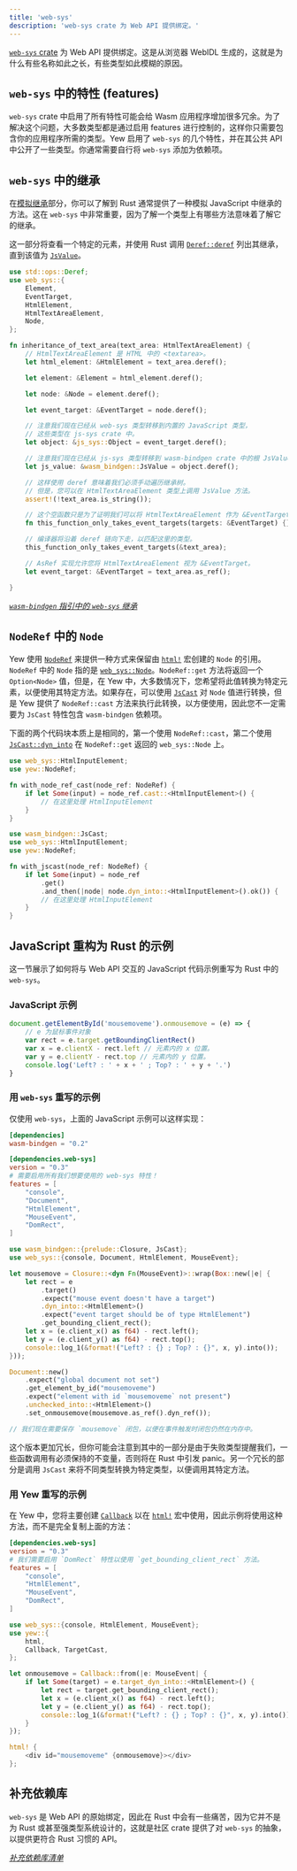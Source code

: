 ```yaml
---
title: 'web-sys'
description: 'web-sys crate 为 Web API 提供绑定。'
---
```



[`web-sys` crate](https://crates.io/crates/web-sys) 为 Web API 提供绑定。这是从浏览器 WebIDL 生成的，这就是为什么有些名称如此之长，有些类型如此模糊的原因。

## `web-sys` 中的特性 (features)

`web-sys` crate 中启用了所有特性可能会给 Wasm 应用程序增加很多冗余。为了解决这个问题，大多数类型都是通过启用 features 进行控制的，这样你只需要包含你的应用程序所需的类型。Yew 启用了 `web-sys` 的几个特性，并在其公共 API 中公开了一些类型。你通常需要自行将 `web-sys` 添加为依赖项。

## `web-sys` 中的继承

在[模拟继承](./wasm-bindgen.mdx#simulating-inheritance)部分，你可以了解到 Rust 通常提供了一种模拟 JavaScript 中继承的方法。这在 `web-sys` 中非常重要，因为了解一个类型上有哪些方法意味着了解它的继承。

这一部分将查看一个特定的元素，并使用 Rust 调用 [`Deref::deref`](https://doc.rust-lang.org/std/ops/trait.Deref.html#tymethod.deref) 列出其继承，直到该值为 [`JsValue`](./wasm-bindgen.mdx#jsvalue)。

```rust
use std::ops::Deref;
use web_sys::{
    Element,
    EventTarget,
    HtmlElement,
    HtmlTextAreaElement,
    Node,
};

fn inheritance_of_text_area(text_area: HtmlTextAreaElement) {
    // HtmlTextAreaElement 是 HTML 中的 <textarea>。
    let html_element: &HtmlElement = text_area.deref();

    let element: &Element = html_element.deref();

    let node: &Node = element.deref();

    let event_target: &EventTarget = node.deref();

    // 注意我们现在已经从 web-sys 类型转移到内置的 JavaScript 类型，
    // 这些类型在 js-sys crate 中。
    let object: &js_sys::Object = event_target.deref();

    // 注意我们现在已经从 js-sys 类型转移到 wasm-bindgen crate 中的根 JsValue。
    let js_value: &wasm_bindgen::JsValue = object.deref();

    // 这样使用 deref 意味着我们必须手动遍历继承树。
    // 但是，您可以在 HtmlTextAreaElement 类型上调用 JsValue 方法。
    assert!(!text_area.is_string());

    // 这个空函数只是为了证明我们可以将 HtmlTextAreaElement 作为 &EventTarget 传递。
    fn this_function_only_takes_event_targets(targets: &EventTarget) {};

    // 编译器将沿着 deref 链向下走，以匹配这里的类型。
    this_function_only_takes_event_targets(&text_area);

    // AsRef 实现允许您将 HtmlTextAreaElement 视为 &EventTarget。
    let event_target: &EventTarget = text_area.as_ref();

}
```

_[`wasm-bindgen` 指引中的 `web-sys` 继承](https://rustwasm.github.io/wasm-bindgen/web-sys/inheritance.html)_

## `NodeRef` 中的 `Node`

Yew 使用 [`NodeRef`](concepts/function-components/node-refs.mdx) 来提供一种方式来保留由 [`html!`](concepts/html/introduction.mdx) 宏创建的 `Node` 的引用。`NodeRef` 中的 `Node` 指的是 [`web_sys::Node`](https://rustwasm.github.io/wasm-bindgen/api/web_sys/struct.Node.html)。`NodeRef::get` 方法将返回一个 `Option<Node>` 值，但是，在 Yew 中，大多数情况下，您希望将此值转换为特定元素，以便使用其特定方法。如果存在，可以使用 [`JsCast`](./wasm-bindgen.mdx#JsCast) 对 `Node` 值进行转换，但是 Yew 提供了 `NodeRef::cast` 方法来执行此转换，以方便使用，因此您不一定需要为 `JsCast` 特性包含 `wasm-bindgen` 依赖项。

下面的两个代码块本质上是相同的，第一个使用 `NodeRef::cast`，第二个使用 [`JsCast::dyn_into`](https://rustwasm.github.io/wasm-bindgen/api/wasm_bindgen/trait.JsCast.html#method.dyn_into) 在 `NodeRef::get` 返回的 `web_sys::Node` 上。

<Tabs>
  <TabItem value="Using NodeRef::cast" label="Using NodeRef::cast">

```rust
use web_sys::HtmlInputElement;
use yew::NodeRef;

fn with_node_ref_cast(node_ref: NodeRef) {
    if let Some(input) = node_ref.cast::<HtmlInputElement>() {
        // 在这里处理 HtmlInputElement
    }
}
```

  </TabItem>
  <TabItem value="Using NodeRef::get" label="Using NodeRef::get">

```rust
use wasm_bindgen::JsCast;
use web_sys::HtmlInputElement;
use yew::NodeRef;

fn with_jscast(node_ref: NodeRef) {
    if let Some(input) = node_ref
        .get()
        .and_then(|node| node.dyn_into::<HtmlInputElement>().ok()) {
        // 在这里处理 HtmlInputElement
    }
}
```

  </TabItem>
</Tabs>

## JavaScript 重构为 Rust 的示例

这一节展示了如何将与 Web API 交互的 JavaScript 代码示例重写为 Rust 中的 `web-sys`。

### JavaScript 示例

```js
document.getElementById('mousemoveme').onmousemove = (e) => {
    // e 为鼠标事件对象
    var rect = e.target.getBoundingClientRect()
    var x = e.clientX - rect.left // 元素内的 x 位置。
    var y = e.clientY - rect.top // 元素内的 y 位置。
    console.log('Left? : ' + x + ' ; Top? : ' + y + '.')
}
```

### 用 `web-sys` 重写的示例

仅使用 `web-sys`，上面的 JavaScript 示例可以这样实现：

```toml title=Cargo.toml
[dependencies]
wasm-bindgen = "0.2"

[dependencies.web-sys]
version = "0.3"
# 需要启用所有我们想要使用的 web-sys 特性！
features = [
    "console",
    "Document",
    "HtmlElement",
    "MouseEvent",
    "DomRect",
]
```

```rust ,no_run
use wasm_bindgen::{prelude::Closure, JsCast};
use web_sys::{console, Document, HtmlElement, MouseEvent};

let mousemove = Closure::<dyn Fn(MouseEvent)>::wrap(Box::new(|e| {
    let rect = e
        .target()
        .expect("mouse event doesn't have a target")
        .dyn_into::<HtmlElement>()
        .expect("event target should be of type HtmlElement")
        .get_bounding_client_rect();
    let x = (e.client_x() as f64) - rect.left();
    let y = (e.client_y() as f64) - rect.top();
    console::log_1(&format!("Left? : {} ; Top? : {}", x, y).into());
}));

Document::new()
    .expect("global document not set")
    .get_element_by_id("mousemoveme")
    .expect("element with id `mousemoveme` not present")
    .unchecked_into::<HtmlElement>()
    .set_onmousemove(mousemove.as_ref().dyn_ref());

// 我们现在需要保存 `mousemove` 闭包，以便在事件触发时闭包仍然在内存中。
```

这个版本更加冗长，但你可能会注意到其中的一部分是由于失败类型提醒我们，一些函数调用有必须保持的不变量，否则将在 Rust 中引发 panic。另一个冗长的部分是调用 `JsCast` 来将不同类型转换为特定类型，以便调用其特定方法。

### 用 Yew 重写的示例

在 Yew 中，您将主要创建 [`Callback`](concepts/function-components/callbacks.mdx) 以在 [`html!`](concepts/html/introduction.mdx) 宏中使用，因此示例将使用这种方法，而不是完全复制上面的方法：

```toml title=Cargo.toml
[dependencies.web-sys]
version = "0.3"
# 我们需要启用 `DomRect` 特性以使用 `get_bounding_client_rect` 方法。
features = [
    "console",
    "HtmlElement",
    "MouseEvent",
    "DomRect",
]

```

```rust
use web_sys::{console, HtmlElement, MouseEvent};
use yew::{
    html,
    Callback, TargetCast,
};

let onmousemove = Callback::from(|e: MouseEvent| {
    if let Some(target) = e.target_dyn_into::<HtmlElement>() {
        let rect = target.get_bounding_client_rect();
        let x = (e.client_x() as f64) - rect.left();
        let y = (e.client_y() as f64) - rect.top();
        console::log_1(&format!("Left? : {} ; Top? : {}", x, y).into());
    }
});

html! {
    <div id="mousemoveme" {onmousemove}></div>
};
```

## 补充依赖库

`web-sys` 是 Web API 的原始绑定，因此在 Rust 中会有一些痛苦，因为它并不是为 Rust 或甚至强类型系统设计的，这就是社区 crate 提供了对 `web-sys` 的抽象，以提供更符合 Rust 习惯的 API。

_[补充依赖库清单](/community/external-libs)_
